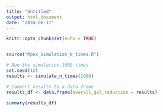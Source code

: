 ```yaml
---
title: "Untitled"
output: html_document
date: "2024-06-17"
---
```


```r
knitr::opts_chunk$set(echo = TRUE)


source("Mpox_simulation_N_times.R")

# Run the simulation 1000 times
set.seed(12)
results <- simulate_n_times(1000)

# Convert results to a data frame
results_df <- data.frame(overall_qol_reduction = results)

summary(results_df)
```
